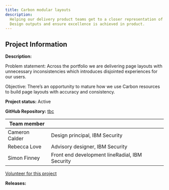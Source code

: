 ```yaml
---
title: Carbon modular layouts
description:
  Helping our delivery product teams get to a closer representation of what
  Design outputs and ensure excellence is achieved in product.
---
```


## Project Information

**Description:**

Problem statement: Across the portfolio we are delivering page layouts with
unnecessary inconsistencies which introduces disjointed experiences for our
users.

Objective: There’s an opportunity to mature how we use Carbon resources to build
page layouts with accuracy and consistency.

**Project status:** Active

**GitHub Repository:** [tbc](https://tbc)

| Team member    |                                                |
| -------------- | ---------------------------------------------- |
| Cameron Calder | Design principal, IBM Security                 |
| Rebecca Love   | Advisory designer, IBM Security                |
| Simon Finney   | Front end development lineRadial, IBM Security |

[Volunteer for this project](http://testlink)

**Releases:**
